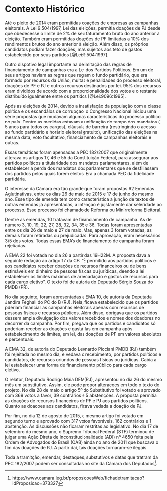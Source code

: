 # Contexto Histórico

Até o pleito de 2014 eram permitidas doações de empresas as campanhas eleitorais. 
A Lei 9.504/1997, Lei das eleições, permitia doações de PJ desde que obedecesse o limite de 2% de seu faturamento bruto do ano anterior à eleição. Também eram permitidas doações de PF limitadas a 10% dos rendimentos brutos do ano anterior à eleição. Além disso, os próprios candidatos podiam fazer doações, mas sujeitos aos teto de gastos estabelecido por seus partidos [@Lei:9.504:1997].

Outro dispotivo legal importante na delimitação das regras de financiamento de campanhas era a Lei dos Partidos Políticos. Em um de seus artigos haviam as regras que regiam o fundo partidário, que era formado por recursos da União, multas e penalidades do processo eleitoral, doações de PF e PJ e outros recursos destinados por lei. 95% dos recursos eram divididos de acordo com a proporcionalidade dos votos e o restante distribuído igualmente entre os partidos [@Lei:9096:1995].

Após as eleições de 2014, devido a insatisfação da população com a classe política e os escandâlos de corrupçao, o Congresso Nacional iniciou uma série propostas que mudavam algumas características do processo político no país. Dentre as medidas estavam a unificação do tempo dos mandatos ( 5 anos para todos os cargos), cláusula de barreira (restringindo o acesso ao fundo partidário e horário eleitoral gratuito), unificação das eleições na mesma data, voto facultativo, financiamento de campanhas eleitorais e outras.

Essas temáticas foram apensadas a PEC 182/2007 que originalmente alterava os artigos 17, 46 e 55 da Constituição Federal, para assegurar aos partidos políticos a titularidade dos mandatos parlamentares, além de estabelecer a perda dos mandatos dos parlamentares que se desfiliassem dos partidos pelos quais forem eleitos. Era a chamada PEC da fidelidade partidária.

O interesse da Câmara era tão grande que foram propostas 62 Emendas Aglutinativas, entre os dias 26 de maio de 2015 e 17 de junho do mesmo ano. Esse tipo de emenda tem como característica a junção de textos de outras emendas já apresentadas, a intençao é jujstamente dar seleridade ao processo. Esse processo foi chamado de Reforma ou Minirreforma Eleitoral.

Dentre as emendas, 10 tratavam de financiamento de campanha. As de número 3, 10, 19, 22, 27, 28, 32, 34, 35 e 36. Todas foram apresentadas entre os dia 26 de maio e 27 de maio. Mas, apenas 3 foram votadas, as demais foram retiradas ou prejudicadas. Para aprovação, eram necessários 3/5 dos votos. Todas essas EMA's de financiamento de campanha foram rejeitadas.

A EMA 22 foi votada no dia 26 a partir das 19H22M. A proposta dava a seguinte redação ao artigo 17 da CF: "É permitido aos partidos políticos e aos candidatos receber doações de recursos financeiros ou de bens estimáveis em dinheiro de pessoas físicas ou jurídicas, deendo a lei estabelecer os limites máximos de arrecadação e gastos de recursos para cada cargo eletivo". O texto foi de autoria do Deputado Sérgio Souza do PMDB (PR). 

No dia seguinte, foram apresentadas a EMA 10, de autoria da Deputada Jandira Feghali do PC do B (RJ). Nela, ficava estabelecido que os partidos pderiam financiar as campanhas eleitorais apenas com recursos de pessoas físicas e recursos públicos. Além disso, obrigava que os partidos dessem ampla divulgação dos valores recebidos e nomes dos doadores no decorrer da campanha. Por fim, pregava que os partidos e candidatos só poderiam receber as doações e gastá-las em campanha após estabelecimento de limites, em lei, das doações de PF em valores absolutos e percentuais.

A EMA 32, de autoria do Deputado Leonardo Picciani PMDB (RJ) também foi rejeitada no mesmo dia, e vedava o recebimento, por partidos políticos e candidatos, de recursos oriundos de pessoas físicas ou jurídicas. Cabia a lei estabelecer uma forma de financiamento público para cada cargo eletivo.

O relator, Deputado Rodrigo Maia DEM(RJ), apresentou no dia 26 do mesmo mês um substitutivo. Assim, ele pode propor alteracoes em todo o texto do projeto. No dia 28 de maio o artigo 5º do Substitutivo foi votado e aprovado com 369 votos a favor, 39 contrários e 5 abstenções. A proposta permitia as doações de recursos financeiros de PF e PJ aos partidos políticos. Quanto as doacoes aos candidatos, ficava vedada a doação de PJ.

Por fim, no dia 12 de agosto de 2015, o mesmo artigo foi votado em segundo turno e aprovado com 317 votos favoráveis, 162 contrários e 1 abstenção. As discussões não ficaram restritas ao legislativo. No dia 17 de setembro do mesmo ano, o Supremo Tribunal Federal (STF) terminou de julgar uma Ação Direta de Inconstitucionalidade (ADI) nº 4650 feita pela Ordem de Advogados do Brasil (OAB) ainda no ano de 2011 que buscava o fim das doações de PJ. A partir daí, tais doações tornaram-se ilegais.

Toda a tramitção, emendar, destaques, substutivos e datas que tratram da PEC 182/2007 podem ser consultadas no site da Câmara dos Deputados^[https://www.camara.leg.br/proposicoesWeb/fichadetramitacao?idProposicao=373327].





